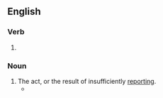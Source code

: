 ==English==

===Verb===
{{head|en|verb form}}

# {{present participle of|en|underreport|nocat=1}}

===Noun===
{{en-noun}}

# The act, or the result of insufficiently [[reporting]].
#* {{quote-journal|en|date=2020 November 4|author=Paul Stephen|title=Mental health for all|journal=Rail|page=65|text=He says that there is still a significant amount of '''underreporting''' of mental health problems, among trackside workers in particular.}}